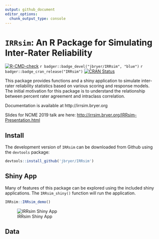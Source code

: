 ```yaml
---
output: github_document
editor_options: 
  chunk_output_type: console
---
```


# `IRRsim`: An R Package for Simulating Inter-Rater Reliability

<!-- badges: start -->
[![R-CMD-check](https://github.com/jbryer/IRRsim/actions/workflows/R-CMD-check.yaml/badge.svg)](https://github.com/jbryer/IRRsim/actions/workflows/R-CMD-check.yaml)
`r badger::badge_devel("jbryer/IRRsim", "blue")`
`r badger::badge_cran_release("IRRsim")`
[![CRAN Status](https://badges.cranchecks.info/flavor/release/IRRsim.svg)](https://cran.r-project.org/web/checks/check_results_IRRsim.html)
<!-- badges: end -->



This package provides functions and a shiny application to simulate inter-rater 
reliability statistics based on various scoring and response models. The initial motivation for 
this package is to understand the relationship between percent rater agreement and intraclass correlation.

Documentation is available at http://irrsim.bryer.org

Slides for NCME 2019 talk are here: <a href="http://irrsim.bryer.org/IRRsim-Presentation.html" target="_blank">http://irrsim.bryer.org/IRRsim-Presentation.html</a>

## Install

The development version of `IRRsim` can be downloaded from Github using the `devtools` package:

```r
devtools::install_github('jbryer/IRRsim')
```

## Shiny App

Many of features of this package can be explored using the included shiny applications. The `IRRsim_shiny()` function will run the application.

```r
IRRsim::IRRsim_demo()
```

![IRRsim Shiny App](man/figures/IRRsimShinyApp.png)

## Data




